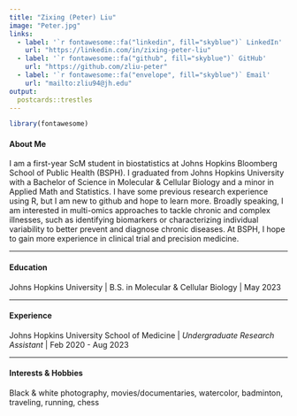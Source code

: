 ```yaml
---
title: "Zixing (Peter) Liu"
image: "Peter.jpg"
links:
  - label: '`r fontawesome::fa("linkedin", fill="skyblue")` LinkedIn'
    url: "https://linkedin.com/in/zixing-peter-liu"
  - label: '`r fontawesome::fa("github", fill="skyblue")` GitHub'
    url: "https://github.com/zliu-peter"
  - label: '`r fontawesome::fa("envelope", fill="skyblue")` Email'
    url: "mailto:zliu94@jh.edu"
output:
  postcards::trestles
---
```


```r
library(fontawesome)
```

#### About Me

I am a first-year ScM student in biostatistics at Johns Hopkins Bloomberg School of Public Health (BSPH). I graduated from Johns Hopkins University with a Bachelor of Science in Molecular & Cellular Biology and a minor in Applied Math and Statistics. I have some previous research experience using R, but I am new to github and hope to learn more. Broadly speaking, I am interested in multi-omics approaches to tackle chronic and complex illnesses, such as identifying biomarkers or characterizing individual variability to better prevent and diagnose chronic diseases. At BSPH, I hope to gain more experience in clinical trial and precision medicine.

------------------------------------------------------------------------

#### Education

Johns Hopkins University \| B.S. in Molecular & Cellular Biology \| May 2023

------------------------------------------------------------------------

#### Experience

Johns Hopkins University School of Medicine \| *Undergraduate Research Assistant* \| Feb 2020 - Aug 2023

------------------------------------------------------------------------

#### Interests & Hobbies

Black & white photography, movies/documentaries, watercolor, badminton, traveling, running, chess
